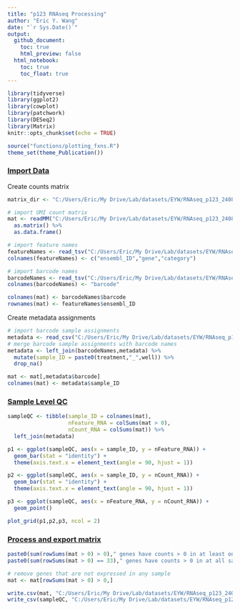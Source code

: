 ```yaml
---
title: "p123 RNAseq Processing"
author: "Eric Y. Wang"
date: "`r Sys.Date()`"
output:
  github_document:
    toc: true
    html_preview: false
  html_notebook:
    toc: true
    toc_float: true
---
```


```r
library(tidyverse)
library(ggplot2)
library(cowplot)
library(patchwork)
library(DESeq2)
library(Matrix)
knitr::opts_chunk$set(echo = TRUE)
```

```r
source("functions/plotting_fxns.R")
theme_set(theme_Publication())
```

### [Import Data]{.underline}

Create counts matrix
```r
matrix_dir <- "C:/Users/Eric/My Drive/Lab/datasets/EYW/RNAseq_p123_240806/star_outputSolo.out/Gene/raw/"

# import UMI count matrix
mat <- readMM("C:/Users/Eric/My Drive/Lab/datasets/EYW/RNAseq_p123_240806/star_outputSolo.out/Gene/raw/umiDedup-NoDedup.mtx") %>%
  as.matrix() %>%
  as.data.frame()

# import feature names
featureNames <- read_tsv("C:/Users/Eric/My Drive/Lab/datasets/EYW/RNAseq_p123_240806/star_outputSolo.out/Gene/raw/features.tsv", col_names = F)
colnames(featureNames) <- c("ensembl_ID","gene","category")

# import barcode names
barcodeNames <- read_tsv("C:/Users/Eric/My Drive/Lab/datasets/EYW/RNAseq_p123_240806/star_outputSolo.out/Gene/raw/barcodes.tsv", col_names = F)
colnames(barcodeNames) <- "barcode"

colnames(mat) <- barcodeNames$barcode
rownames(mat) <- featureNames$ensembl_ID
```

Create metadata assignments
```r
# import barcode sample assignments
metadata <- read_csv("C:/Users/Eric/My Drive/Lab/datasets/EYW/RNAseq_p123_240806/sample_metadata.csv")
# merge barcode sample assignments with barcode names
metadata <- left_join(barcodeNames,metadata) %>%
  mutate(sample_ID = paste0(treatment,"_",well)) %>%
  drop_na()

mat <- mat[,metadata$barcode]
colnames(mat) <- metadata$sample_ID
```

### [Sample Level QC]{.underline}

```r
sampleQC <- tibble(sample_ID = colnames(mat),
                   nFeature_RNA = colSums(mat > 0),
                   nCount_RNA = colSums(mat)) %>%
  left_join(metadata)
```

```r
p1 <- ggplot(sampleQC, aes(x = sample_ID, y = nFeature_RNA)) +
  geom_bar(stat = "identity") +
  theme(axis.text.x = element_text(angle = 90, hjust = 1))

p2 <- ggplot(sampleQC, aes(x = sample_ID, y = nCount_RNA)) +
  geom_bar(stat = "identity") +
  theme(axis.text.x = element_text(angle = 90, hjust = 1))

p3 <- ggplot(sampleQC, aes(x = nFeature_RNA, y = nCount_RNA)) +
  geom_point()

plot_grid(p1,p2,p3, ncol = 2)
```

### [Process and export matrix]{.underline}

```r
paste0(sum(rowSums(mat > 0) > 0)," genes have counts > 0 in at least one sample")
paste0(sum(rowSums(mat > 0) == 33)," genes have counts > 0 in at all samples")

# remove genes that are not expressed in any sample
mat <- mat[rowSums(mat > 0) > 0,]

write.csv(mat, "C:/Users/Eric/My Drive/Lab/datasets/EYW/RNAseq_p123_240806/processed_data/RNAseq_p123_counts.csv", row.names = T)
write_csv(sampleQC, "C:/Users/Eric/My Drive/Lab/datasets/EYW/RNAseq_p123_240806/processed_data/processed_metadata.csv")
```







